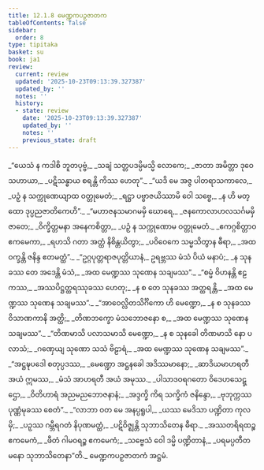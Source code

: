 ```yaml
---
title: 12.1.8 မေဏ္ဍကပဉှဇာတက
tableOfContents: false
sidebar:
  order: 8
type: tipitaka
basket: su
book: ja1
review:
  current: review
  updated: '2025-10-23T09:13:39.327387'
  updated_by: ''
  notes: ''
  history:
  - state: review
    date: '2025-10-23T09:13:39.327387'
    updated_by: ''
    notes: ''
    previous_state: draft
---
```



<ReviewStatus review={frontmatter.review} showDetails={true} />

<HypothesisAnnotation frontmatter={frontmatter} />

<DynamicBreadcrumb />

<Division number="94" book="ja1" e="ch" v="22" p="251">

<Paragraph number="2339" type="verses" book="ja1">
_“ယေသံ န ကဒါစိ ဘူတပုဗ္ဗံ,_  
_သချံ သတ္တပဒမ္ပိမသ္မိ လောကေ;_  
_ဇာတာ အမိတ္တာ ဒုဝေ သဟာယာ,_  
_ပဋိသန္ဓာယ စရန္တိ ကိဿ ဟေတု”._  

</Paragraph>

</Division>
<Division number="95" book="ja1" e="ch" v="22" p="252">

<Paragraph number="2340" type="verses" book="ja1">
_“ယဒိ မေ အဇ္ဇ ပါတရာသကာလေ,_  
_ပဉှံ န သက္ကုဏေယျာထ ဝတ္တုမေတံ;_  
_ရဋ္ဌာ ပဗ္ဗာဇယိဿာမိ ဝေါ သဗ္ဗေ,_  
_န ဟိ မတ္ထော ဒုပ္ပညဇာတိကေဟိ”._  

</Paragraph>

</Division>
<Division number="96" book="ja1" e="ch" v="22" p="252">

<Paragraph number="2341" type="verses" book="ja1">
_“မဟာဇနသမာဂမမှိ ဃောရေ,_  
_ဇနကောလာဟလသင်္ဂမမှိ ဇာတေ;_  
_ဝိက္ခိတ္တမနာ အနေကစိတ္တာ,_  
_ပဉှံ န သက္ကုဏောမ ဝတ္တုမေတံ._  

</Paragraph>

</Division>
<Division number="97" book="ja1" e="ch" v="22" p="252">

<Paragraph number="2342" type="verses" book="ja1">
_ဧကဂ္ဂစိတ္တာဝ ဧကမေကာ,_  
_ရဟသိ ဂတာ အတ္ထံ နိစိန္တယိတွာ;_  
_ပဝိဝေကေ သမ္မသိတွာန ဓီရာ,_  
_အထ ဝက္ခန္တိ ဇနိန္ဒ ဧတမတ္ထံ”._  

</Paragraph>

</Division>
<Division number="98" book="ja1" e="ch" v="22" p="252">

<Paragraph number="2343" type="verses" book="ja1">
_“ဥဂ္ဂပုတ္တရာဇပုတ္တိယာနံ,_  
ဥရဗ္ဘဿ မံသံ ပိယံ မနာပံ;_  
_န သုနခဿ တေ အဒေန္တိ မံသံ,_  
_အထ မေဏ္ဍဿ သုဏေန သချမဿ”._  

</Paragraph>

</Division>
<Division number="99" book="ja1" e="ch" v="22" p="252">

<Paragraph number="2344" type="verses" book="ja1">
_“စမ္မံ ဝိဟနန္တိ ဧဠကဿ,_  
_အဿပိဋ္ဌတ္ထရဿုခဿ ဟေတု;_  
_န စ တေ သုနခဿ အတ္ထရန္တိ,_  
_အထ မေဏ္ဍဿ သုဏေန သချမဿ”._  

</Paragraph>

</Division>
<Division number="100" book="ja1" e="ch" v="22" p="252">

<Paragraph number="2345" type="verses" book="ja1">
_“အာဝေလ္လိတသိင်္ဂိကော ဟိ မေဏ္ဍော,_  
_န စ သုနခဿ ဝိသာဏကာနိ အတ္ထိ;_  
_တိဏဘက္ခော မံသဘောဇနော စ,_  
_အထ မေဏ္ဍဿ သုဏေန သချမဿ”._  

</Paragraph>

</Division>
<Division number="101" book="ja1" e="ch" v="22" p="252">

<Paragraph number="2346" type="verses" book="ja1">
_“တိဏမာသိ ပလာသမာသိ မေဏ္ဍော,_  
_န စ သုနခေါ တိဏမာသိ နော ပလာသံ;_  
_ဂဏှေယျ သုဏော သသံ ဗိဠာရံ,_  
_အထ မေဏ္ဍဿ သုဏေန သချမဿ”._  

</Paragraph>

</Division>
<Division number="102" book="ja1" e="ch" v="22" p="253">

<Paragraph number="2347" type="verses" book="ja1">
_“အဋ္ဌဍ္ဎပဒေါ စတုပ္ပဒဿ,_  
_မေဏ္ဍော အဋ္ဌနခေါ အဒိဿမာနော;_  
_ဆာဒိယမာဟရတီ အယံ ဣမဿ,_  
_မံသံ အာဟရတီ အယံ အမုဿ._  

</Paragraph>

</Division>
<Division number="103" book="ja1" e="ch" v="22" p="253">

<Paragraph number="2348" type="verses" book="ja1">
_ပါသာဒဝရဂတော ဝိဒေဟသေဋ္ဌော,_  
_ဝိတိဟာရံ အညမညဘောဇနာနံ;_  
_အဒ္ဒက္ခိ ကိရ သက္ခိကံ ဇနိန္ဒော,_  
_ဗုဘုက္ကဿ ပုဏ္ဏံမုခဿ စေတံ”._  

</Paragraph>

</Division>
<Division number="104" book="ja1" e="ch" v="22" p="253">

<Paragraph number="2349" type="verses" book="ja1">
_“လာဘာ ဝတ မေ အနပ္ပရူပါ,_  
_ယဿ မေဒိသာ ပဏ္ဍိတာ ကုလမှိ;_  
_ပဉှဿ ဂမ္ဘီရဂတံ နိပုဏမတ္ထံ,_  
_ပဋိဝိဇ္ဈန္တိ သုဘာသိတေန ဓီရာ._  

</Paragraph>

</Division>
<Division number="105" book="ja1" e="ch" v="22" p="253">

<Paragraph number="2350" type="verses" book="ja1">
_အဿတရိရထဉ္စ ဧကမေကံ,_  
_ဖီတံ ဂါမဝရဉ္စ ဧကမေကံ;_  
_သဗ္ဗေသံ ဝေါ ဒမ္မိ ပဏ္ဍိတာနံ,_  
_ပရမပ္ပတီတမနော သုဘာသိတေနာ”တိ._  


</Paragraph>
</Division>

<Paragraph number="2351" type="center" book="ja1">
မေဏ္ဍကပဉှဇာတကံ အဋ္ဌမံ.
</Paragraph>